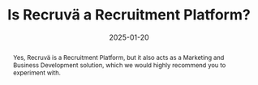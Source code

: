 ---
title: 'Is Recruvä a Recruitment Platform?'
abstract: Yes, Recruvä is a Recruitment Platform, but it also acts as a Marketing and Business Development solution, which we would highly recommend you to experiment with.
date: '2025-01-20'
banner: /static/hello-world-banner.jpg
---